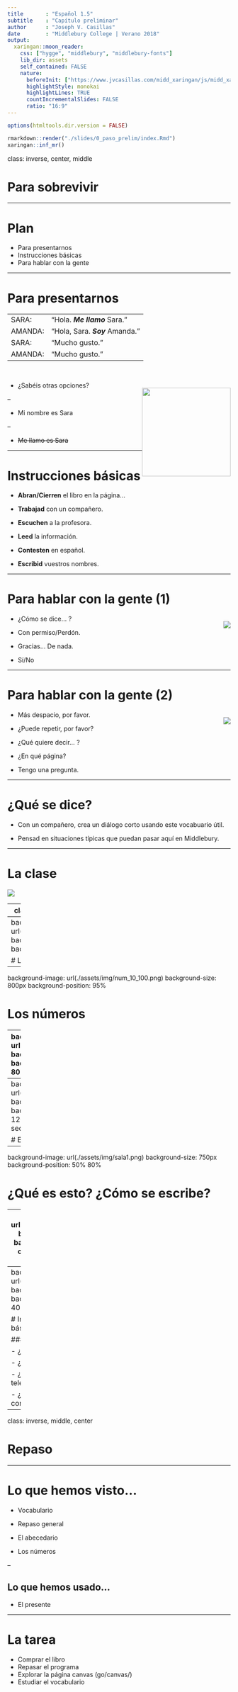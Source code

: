 ```yaml
---
title       : "Español 1.5"
subtitle    : "Capítulo preliminar"
author      : "Joseph V. Casillas"
date        : "Middlebury College | Verano 2018"
output:
  xaringan::moon_reader:
    css: ["hygge", "middlebury", "middlebury-fonts"]
    lib_dir: assets
    self_contained: FALSE
    nature:
      beforeInit: ["https://www.jvcasillas.com/midd_xaringan/js/midd_xaringan.js", "https://platform.twitter.com/widgets.js"]
      highlightStyle: monokai
      highlightLines: TRUE
      countIncrementalSlides: FALSE
      ratio: "16:9"
---
```


```r
options(htmltools.dir.version = FALSE)
```

```r
rmarkdown::render("./slides/0_paso_prelim/index.Rmd")
xaringan::inf_mr()
```

class: inverse, center, middle

# Para sobrevivir

---

# Plan

- Para presentarnos
- Instrucciones básicas
- Para hablar con la gente

<!-- p5 -->

---

# Para presentarnos

|            |                                 |
|:-----------|:--------------------------------|
| SARA:      | “Hola. ***Me llamo*** Sara.”    |
| AMANDA:    | “Hola, Sara. ***Soy*** Amanda.” |
| SARA:      | “Mucho gusto.”                  |
| AMANDA:    | “Mucho gusto.”                  |


</br>

<div style="float: right">
  <img width="200" src="./assets/img/meet.png">
</div>

- ¿Sabéis otras opciones?

--

- Mi nombre es Sara

--

- ~~Me llamo es Sara~~

---

# Instrucciones básicas

- **Abran/Cierren** el libro en la página...

- **Trabajad** con un compañero.

- **Escuchen** a la profesora.

- **Leed** la información.

- **Contesten** en español.

- **Escribid** vuestros nombres.

---

# Para hablar con la gente (1)

<div style="float: right">
  <img src="../../site_libs/assets/img/confundido.png">
</div>

- ¿Cómo se dice... ?

- Con permiso/Perdón.

- Gracias... De nada.

- Sí/No

---

# Para hablar con la gente (2)

<div style="float: right">
  <img src="../../site_libs/assets/img/frustracion.png">
</div>

- Más despacio, por favor.

- ¿Puede repetir, por favor?

- ¿Qué quiere decir... ?

- ¿En qué página?

- Tengo una pregunta.

---

# ¿Qué se dice?

- Con un compañero, crea un diálogo corto usando este vocabuario 
útil. 

- Pensad en situaciones típicas que puedan pasar aquí en Middlebury.

---

# La clase

<div align="center">
  <img src="./assets/img/sala1.png">
</div>  

<!-- actividad ¿qué ves? ¿qué es? -->

---
class: inverse, middle, center

# Descanso (10 minutos)

<div style="float: right">
  <img width="350" src="../../site_libs/assets/img/descanso.png">
</div>

---
background-image: url(./assets/img/num_1_20.png)
background-size: 800px
background-position: 95%

# Los números

---
background-image: url(./assets/img/num_10_100.png)
background-size: 800px
background-position: 95%

# Los números

---
background-image: url(./assets/img/sala2.png)
background-size: 700px
background-position: 95% 80%

# ¿Cuántos objetos hay en la sala de clase?

.pull-left[

- ¿Cuántos libros hay? 

- ¿Cuántas mochilas hay?

- ¿Cuántos pupitres hay? 

- ¿Cuántos bolígrafos hay?

- ¿Cuántos estudiantes hay? 

- ¿Cuántas sillas hay?

]

---
background-image: url(./assets/img/abc.png)
background-size: contain
background-position: 120%
class: title-slide-section-blue

# El abecedario

---
background-image: url(./assets/img/sala1.png)
background-size: 750px
background-position: 50% 80%

# ¿Qué es esto? ¿Cómo se escribe?

---
background-image: url(./assets/img/ahorcado.gif)
background-size: contain
background-position: 120%
class: title-slide-section-blue

# El ahorcado

---
background-image: url(./assets/img/viki.png)
background-size: 550px
background-position: 90% 40%

# Intercambiar información básica

### Con un/a compañero/a

- ¿Cómo te llamas?

- ¿Dónde vives?

- ¿Cuál es tu número de teléfono?

- ¿Cuál es tu dirección de correo electrónico?

---
class: inverse, middle, center

# Repaso

---

# Lo que hemos visto...

- Vocabulario

- Repaso general

- El abecedario

- Los números

--

## Lo que hemos usado...

- El presente

---

# La tarea

- Comprar el libro
- Repasar el programa
- Explorar la página canvas (go/canvas/)
- Estudiar el vocabulario

